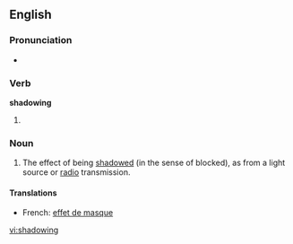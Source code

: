 ==English==

===Pronunciation===
*{{audio|en-us-shadowing.ogg|Audio (US)}}

===Verb===
'''shadowing'''

# {{present participle of|[[shadow#Verb|shadow]]}}

===Noun===
{{en-noun}}

# The effect of being [[shadow]]ed (in the sense of blocked), as from a light source or [[radio]] transmission.

====Translations====
*French: [[effet de masque]]

[[vi:shadowing]]